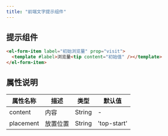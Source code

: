 ```yaml
---
title: "前端文字提示组件"
---
```


## 提示组件

```html
<el-form-item label="初始浏览量" prop="visit">
  <template #label>浏览量<tip content="初始值" /></template>
</el-form-item>
```

## 属性说明

| 属性名称 | 描述 | 类型 | 默认值 |
| --- | --- | --- | --- |
| content | 内容 | String | - |
| placement | 放置位置 | String | 'top-start' |
